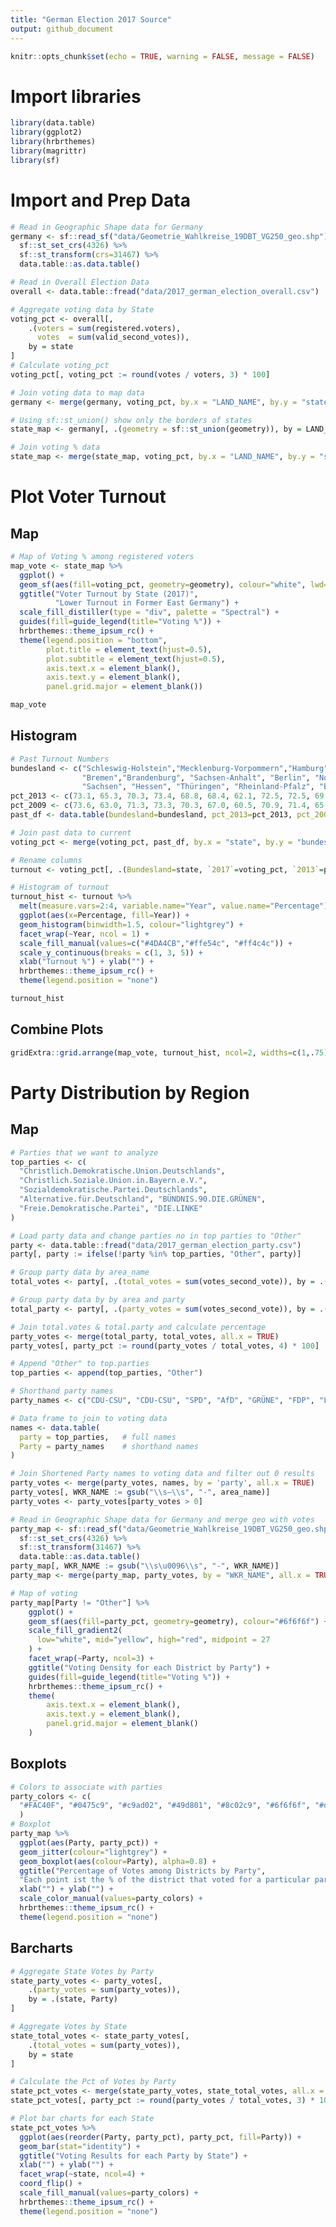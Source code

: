 ```yaml
---
title: "German Election 2017 Source"
output: github_document
---
```


```r
knitr::opts_chunk$set(echo = TRUE, warning = FALSE, message = FALSE)
```

# Import libraries

```r
library(data.table)
library(ggplot2)
library(hrbrthemes)
library(magrittr)
library(sf)
```

# Import and Prep Data

```r
# Read in Geographic Shape data for Germany
germany <- sf::read_sf("data/Geometrie_Wahlkreise_19DBT_VG250_geo.shp") %>%
  sf::st_set_crs(4326) %>%
  sf::st_transform(crs=31467) %>%
  data.table::as.data.table()

# Read in Overall Election Data
overall <- data.table::fread("data/2017_german_election_overall.csv")

# Aggregate voting data by State
voting_pct <- overall[,
    .(voters = sum(registered.voters),
      votes  = sum(valid_second_votes)),
    by = state
]
# Calculate voting_pct
voting_pct[, voting_pct := round(votes / voters, 3) * 100]

# Join voting data to map data
germany <- merge(germany, voting_pct, by.x = "LAND_NAME", by.y = "state", all.x = TRUE)

# Using sf::st_union() show only the borders of states
state_map <- germany[, .(geometry = sf::st_union(geometry)), by = LAND_NAME]

# Join voting % data
state_map <- merge(state_map, voting_pct, by.x = "LAND_NAME", by.y = "state", all.x = TRUE)
```

# Plot Voter Turnout

## Map

```r
# Map of Voting % among registered voters
map_vote <- state_map %>% 
  ggplot() +
  geom_sf(aes(fill=voting_pct, geometry=geometry), colour="white", lwd=.25) +
  ggtitle("Voter Turnout by State (2017)", 
          "Lower Turnout in Former East Germany") +
  scale_fill_distiller(type = "div", palette = "Spectral") +
  guides(fill=guide_legend(title="Voting %")) +
  hrbrthemes::theme_ipsum_rc() +
  theme(legend.position = "bottom",
        plot.title = element_text(hjust=0.5),
        plot.subtitle = element_text(hjust=0.5),
        axis.text.x = element_blank(),
        axis.text.y = element_blank(),
        panel.grid.major = element_blank())

map_vote
```

## Histogram

```r
# Past Turnout Numbers 
bundesland <- c("Schleswig-Holstein","Mecklenburg-Vorpommern","Hamburg", "Niedersachsen",
                "Bremen","Brandenburg", "Sachsen-Anhalt", "Berlin", "Nordrhein-Westfalen",
                "Sachsen", "Hessen", "Thüringen", "Rheinland-Pfalz", "Bayern", "Baden-Württemberg", "Saarland")
pct_2013 <- c(73.1, 65.3, 70.3, 73.4, 68.8, 68.4, 62.1, 72.5, 72.5, 69.5, 73.2, 68.2, 72.8, 70.0, 74.3, 72.5)
pct_2009 <- c(73.6, 63.0, 71.3, 73.3, 70.3, 67.0, 60.5, 70.9, 71.4, 65.0, 73.8, 65.2, 72.0, 71.6, 72.4, 73.7)
past_df <- data.table(bundesland=bundesland, pct_2013=pct_2013, pct_2009=pct_2009)

# Join past data to current
voting_pct <- merge(voting_pct, past_df, by.x = "state", by.y = "bundesland", all.x = TRUE)

# Rename columns
turnout <- voting_pct[, .(Bundesland=state, `2017`=voting_pct, `2013`=pct_2013, `2009`=pct_2009)]

# Histogram of turnout
turnout_hist <- turnout %>% 
  melt(measure.vars=2:4, variable.name="Year", value.name="Percentage") %>%
  ggplot(aes(x=Percentage, fill=Year)) +
  geom_histogram(binwidth=1.5, colour="lightgrey") +
  facet_wrap(~Year, ncol = 1) +
  scale_fill_manual(values=c("#4DA4CB","#ffe54c", "#ff4c4c")) +
  scale_y_continuous(breaks = c(1, 3, 5)) +
  xlab("Turnout %") + ylab("") +
  hrbrthemes::theme_ipsum_rc() +
  theme(legend.position = "none")

turnout_hist
```

## Combine Plots

```r
gridExtra::grid.arrange(map_vote, turnout_hist, ncol=2, widths=c(1,.75))
```

# Party Distribution by Region

## Map

```r
# Parties that we want to analyze
top_parties <- c(
  "Christlich.Demokratische.Union.Deutschlands", 
  "Christlich.Soziale.Union.in.Bayern.e.V.",
  "Sozialdemokratische.Partei.Deutschlands",
  "Alternative.für.Deutschland", "BÜNDNIS.90.DIE.GRÜNEN", 
  "Freie.Demokratische.Partei", "DIE.LINKE"
)

# Load party data and change parties no in top parties to "Other"
party <- data.table::fread("data/2017_german_election_party.csv")
party[, party := ifelse(!party %in% top_parties, "Other", party)]

# Group party data by area_name
total_votes <- party[, .(total_votes = sum(votes_second_vote)), by = .(state, area_name)]

# Group party data by by area and party
total_party <- party[, .(party_votes = sum(votes_second_vote)), by = .(state, area_name, party)]

# Join total.votes & total.party and calculate percentage
party_votes <- merge(total_party, total_votes, all.x = TRUE)
party_votes[, party_pct := round(party_votes / total_votes, 4) * 100]

# Append "Other" to top.parties
top_parties <- append(top_parties, "Other")

# Shorthand party names
party_names <- c("CDU-CSU", "CDU-CSU", "SPD", "AfD", "GRÜNE", "FDP", "LINKE", "Other")

# Data frame to join to voting data
names <- data.table(
  party = top_parties,   # full names
  Party = party_names    # shorthand names
)

# Join Shortened Party names to voting data and filter out 0 results
party_votes <- merge(party_votes, names, by = 'party', all.x = TRUE)
party_votes[, WKR_NAME := gsub("\\s–\\s", "-", area_name)]
party_votes <- party_votes[party_votes > 0]

# Read in Geographic Shape data for Germany and merge geo with votes
party_map <- sf::read_sf("data/Geometrie_Wahlkreise_19DBT_VG250_geo.shp") %>% 
  sf::st_set_crs(4326) %>%
  sf::st_transform(31467) %>%
  data.table::as.data.table()
party_map[, WKR_NAME := gsub("\\s\u0096\\s", "-", WKR_NAME)]
party_map <- merge(party_map, party_votes, by = "WKR_NAME", all.x = TRUE)

# Map of voting 
party_map[Party != "Other"] %>%
    ggplot() +
    geom_sf(aes(fill=party_pct, geometry=geometry), colour="#6f6f6f") +
    scale_fill_gradient2(
      low="white", mid="yellow", high="red", midpoint = 27
    ) +
    facet_wrap(~Party, ncol=3) +
    ggtitle("Voting Density for each District by Party") +
    guides(fill=guide_legend(title="Voting %")) +
    hrbrthemes::theme_ipsum_rc() +
    theme(
        axis.text.x = element_blank(),
        axis.text.y = element_blank(),
        panel.grid.major = element_blank()
    )
```

## Boxplots

```r
# Colors to associate with parties
party_colors <- c(
  "#FAC40F", "#0475c9", "#c9ad02", "#49d801", "#8c02c9", "#6f6f6f", "#d82c01"
  )
# Boxplot
party_map %>% 
  ggplot(aes(Party, party_pct)) +
  geom_jitter(colour="lightgrey") +
  geom_boxplot(aes(colour=Party), alpha=0.8) +
  ggtitle("Percentage of Votes among Districts by Party",
  "Each point ist the % of the district that voted for a particular party") +
  xlab("") + ylab("") +
  scale_color_manual(values=party_colors) +
  hrbrthemes::theme_ipsum_rc() +
  theme(legend.position = "none")
```

## Barcharts

```r
# Aggregate State Votes by Party
state_party_votes <- party_votes[,
    .(party_votes = sum(party_votes)),
    by = .(state, Party)
]

# Aggregate Votes by State
state_total_votes <- state_party_votes[,
    .(total_votes = sum(party_votes)),
    by = state
]

# Calculate the Pct of Votes by Party
state_pct_votes <- merge(state_party_votes, state_total_votes, all.x = TRUE)
state_pct_votes[, party_pct := round(party_votes / total_votes, 3) * 100]

# Plot bar charts for each State
state_pct_votes %>% 
  ggplot(aes(reorder(Party, party_pct), party_pct, fill=Party)) +
  geom_bar(stat="identity") +
  ggtitle("Voting Results for each Party by State") + 
  xlab("") + ylab("") +
  facet_wrap(~state, ncol=4) +
  coord_flip() +
  scale_fill_manual(values=party_colors) +
  hrbrthemes::theme_ipsum_rc() +
  theme(legend.position = "none")
```